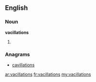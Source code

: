 ==English==

===Noun===
'''vacillations'''

# {{plural of|[[vacillation]]}}

===Anagrams===
* [[cavillations#English|cavillations]]

[[ar:vacillations]]
[[fr:vacillations]]
[[my:vacillations]]